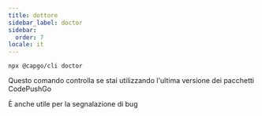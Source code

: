 ```yaml
---
title: dottore
sidebar_label: doctor
sidebar:
  order: 7
locale: it
---
```


`npx @capgo/cli doctor`

Questo comando controlla se stai utilizzando l'ultima versione dei pacchetti CodePushGo

È anche utile per la segnalazione di bug